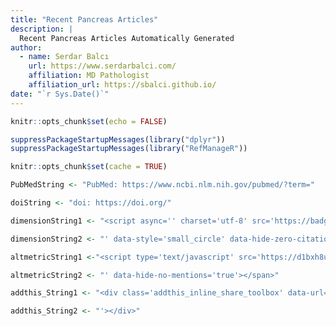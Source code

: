 ```yaml
---
title: "Recent Pancreas Articles"
description: |
  Recent Pancreas Articles Automatically Generated
author:
  - name: Serdar Balcı 
    url: https://www.serdarbalci.com/
    affiliation: MD Pathologist
    affiliation_url: https://sbalci.github.io/
date: "`r Sys.Date()`"
---
```




```r
knitr::opts_chunk$set(echo = FALSE)
```

```r
suppressPackageStartupMessages(library("dplyr"))
suppressPackageStartupMessages(library("RefManageR"))
```

```r
knitr::opts_chunk$set(cache = TRUE)
```


```r
PubMedString <- "PubMed: https://www.ncbi.nlm.nih.gov/pubmed/?term="

doiString <- "doi: https://doi.org/"

dimensionString1 <- "<script async='' charset='utf-8' src='https://badge.dimensions.ai/badge.js'></script> <span class='__dimensions_badge_embed__' data-doi='"

dimensionString2 <- "' data-style='small_circle' data-hide-zero-citations='true' data-legend='always'></span>"

altmetricString1 <-"<script type='text/javascript' src='https://d1bxh8uas1mnw7.cloudfront.net/assets/embed.js'></script> <span class='altmetric-embed' data-link-target='_blank' data-badge-details='right' data-badge-type='donut' data-doi='"

altmetricString2 <- "' data-hide-no-mentions='true'></span>"

addthis_String1 <- "<div class='addthis_inline_share_toolbox' data-url='pbpath.org/current-journal-watch/' data-title='See this abstract on #PBPath #JournalWatch : "

addthis_String2 <- "'></div>"

```



